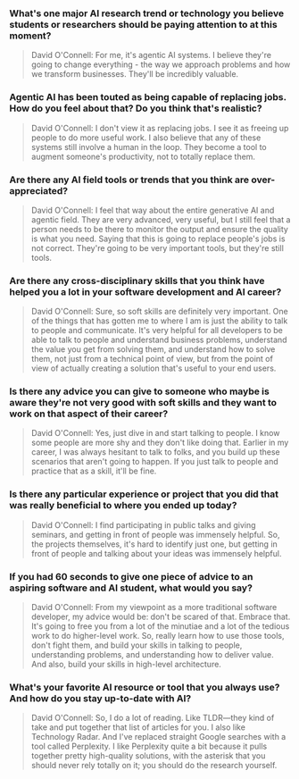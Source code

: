 ### What's one major AI research trend or technology you believe students or researchers should be paying attention to at this moment?
> David O'Connell: For me, it's agentic AI systems. I believe they're going to change everything - the way we approach problems and how we transform businesses. They'll be incredibly valuable.

### Agentic AI has been touted as being capable of replacing jobs. How do you feel about that? Do you think that's realistic?
> David O'Connell: I don't view it as replacing jobs. I see it as freeing up people to do more useful work. I also believe that any of these systems still involve a human in the loop. They become a tool to augment someone's productivity, not to totally replace them.

### Are there any AI field tools or trends that you think are over-appreciated?
> David O'Connell: I feel that way about the entire generative AI and agentic field. They are very advanced, very useful, but I still feel that a person needs to be there to monitor the output and ensure the quality is what you need. Saying that this is going to replace people's jobs is not correct. They're going to be very important tools, but they're still tools.

### Are there any cross-disciplinary skills that you think have helped you a lot in your software development and AI career?
> David O'Connell: Sure, so soft skills are definitely very important. One of the things that has gotten me to where I am is just the ability to talk to people and communicate. It's very helpful for all developers to be able to talk to people and understand business problems, understand the value you get from solving them, and understand how to solve them, not just from a technical point of view, but from the point of view of actually creating a solution that's useful to your end users.

### Is there any advice you can give to someone who maybe is aware they're not very good with soft skills and they want to work on that aspect of their career?
> David O'Connell: Yes, just dive in and start talking to people. I know some people are more shy and they don't like doing that. Earlier in my career, I was always hesitant to talk to folks, and you build up these scenarios that aren't going to happen. If you just talk to people and practice that as a skill, it'll be fine.

### Is there any particular experience or project that you did that was really beneficial to where you ended up today?
> David O'Connell: I find participating in public talks and giving seminars, and getting in front of people was immensely helpful. So, the projects themselves, it's hard to identify just one, but getting in front of people and talking about your ideas was immensely helpful.

### If you had 60 seconds to give one piece of advice to an aspiring software and AI student, what would you say?
> David O'Connell: From my viewpoint as a more traditional software developer, my advice would be: don't be scared of that. Embrace that. It's going to free you from a lot of the minutiae and a lot of the tedious work to do higher-level work. So, really learn how to use those tools, don't fight them, and build your skills in talking to people, understanding problems, and understanding how to deliver value. And also, build your skills in high-level architecture.

### What's your favorite AI resource or tool that you always use? And how do you stay up-to-date with AI?
> David O'Connell: So, I do a lot of reading. Like TLDR—they kind of take and put together that list of articles for you. I also like Technology Radar. And I've replaced straight Google searches with a tool called Perplexity. I like Perplexity quite a bit because it pulls together pretty high-quality solutions, with the asterisk that you should never rely totally on it; you should do the research yourself.
